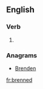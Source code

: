 ==English==

===Verb===
{{head|en}}

# {{en-past of|bren}}

===Anagrams===
* [[Brenden#English|Brenden]]

[[fr:brenned]]
